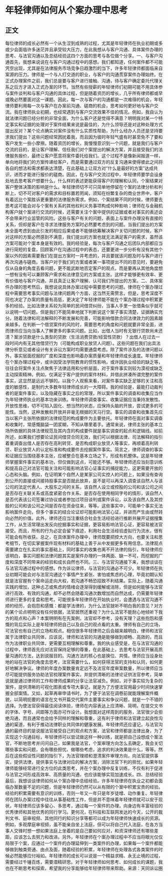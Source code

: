 # 年轻律师如何从个案办理中思考
## 正文
每位律师的成长必然有一个从生涩到成熟的过程，尤其是年轻律师在执业初期或多或少会面临许多迷茫并且承受较大压力，在此我想从与客户沟通、具体案件办理的思考、与法官沟通以及总结经验这四个方面的思考与各位做个分享。一、与客户沟通首先，我想来说说在与客户沟通过程中的感想。我们都知道，任何案件都不可能凭空出现，尤其是在法律服务市场竞争日趋激烈的当下，许多年轻律师都面临来自案源的压力。律师是一个与人打交道的职业，与客户的沟通贯穿案件办理始终。在正式办理案件之前，我们总是要与客户进行接触、沟通，待与客户确定委托代理关系之后方才进入正式办案的环节。当然有些授薪的年轻律师们初期可能不用具体参与案件谈判和与客户沟通的具体过程，但是随着资历的增长，几乎所有律师都或早或晚必然要面对这一课题。因此，每一次与客户的沟通都是一次难得的机会，年轻律师要利用每一次与客户在办案前沟通、磋商的机会，思考如何更好地与客户交流。我在律师执业初期，也经常遇到与客户交流效果不佳的情况。例如，我自认为就法律问题已经分析的非常全面，为什么客户还是觉得不满意？明明我对某一个特定事实和证据的处理对于案件结果来说是最佳的，为什么领导还是对这种处理方式提出反对？某个论点确实对案件没有什么实质性帮助，为什么经办人员还是坚持要求我们提出？这些问题经常困扰着我，而且因为彼时年轻气盛有时甚至免不了要和客户发生一些小摩擦。随着资历的增长，我慢慢意识到一个问题，就是我们与客户交流的目的，是让客户理解、信任我们对个案提出的解决方案，并且接受我们的法律服务报价，最终让客户愿意将案件委托给我们。这个过程不是像新闻报道一样，单向地将我们的方案传递给客户，而是需要通过双方的反复沟通来使得彼此之间将各自的想法和需求都表达清楚，在此基础上让双方对“什么是最好的方案”达成共识，进而才能进行报价的磋商。因此，在与客户交流过程中，年轻律师要学会设身处地去思考客户想要什么，什么样的表述更能获得客户的理解和认同，个案结果对客户整体决策的影响是什么。年轻律师切不可只简单地停留在个案的法律分析和判断上，切不可对客户的需求和目标置若罔闻，须知在纷繁复杂的商业世界中，客户有着远比个案胜诉更重要的法律服务需求。例如，个案结果不同的时候，律师要去思考这可能会对与个案有关系的其他权利义务事项构成何种影响；律师在与金融机构客户就个案进行交流的时候，还需要关注个案中提供的证据或者对事实的表述会不会带来行业监管的风险。这些与客户有关的问题，表面上与案件办理没有直接的关系，但却是客户在寻求法律服务方案时必然要考虑到的问题。当我们提出的方案未全面考虑到由此引发的相应后果或者不能够统筹解决客户关切问题的时候，客户对这样的方案必然感到不满意，我们提出的方案也就无法满足客户的需求，虽然该方案可能对个案本身是有效的。我的经验是，每次与客户沟通之后团队内部都应当进行简短的复盘，回顾客户在沟通过程中的表态，还要更进一步分析有没有其他个案以外的因素需要我们在提出方案时一并考虑的，并且要就该问题及时与客户进行再次沟通与磋商。当客户对于我们的方案或者某一事项提出不同的意见时，要避免仅从自身的角度去看问题，更不能武断地否定客户的观点，而是要再从其他角度想一想有没有可以兼顾客户需求和法律意见的方案或主张。这样才能够更有效率、更有价值地与客户沟通，并且真正让客户理解、认可我们所提出的方案。二、具体案件办理的思考然后，我想说说具体办案过程中需要思考的问题。律师在个案办理过程中需要思考事实问题与法律问题两个方面，这当然无需赘言。但是，思考深度不同也决定了办案的质量有高低，更决定了年轻律师能不能在个案办理过程中积累更多的经验。比如法律关系较为简单的民间借贷纠纷，当事人手里一张借条似乎就可以说明一切问题。但是我们不能简单地就下判断说这个案子事实清楚，证据确实充分。随着法律和司法解释的不断发展和完善，可能影响借款合同法律效力的因素越来越多。在判断一个借贷案件的风险时，需要思考的角度和问题就要非常全面，进而律师应当向当事人了解更多的事实问题。比如，出借人当时有无银行贷款尚未还清？案涉贷款是什么类型的贷款（生活消费贷款/经营性贷款）？出借人在过去一段时间内有无其他借贷行为（可能构成职业放贷人问题）。这些问题在我们出具法律分析意见或者设计有关诉讼方案时均需要通盘考虑。除了案件涉及的法律问题以外，事实层面挖掘的广度和深度也影响着办案质量和年轻律师成长速度。年轻律师在个案办理过程中，或许因受法学院教育的惯性影响，或许因执业经验的缺乏等，往往会将案件关注点聚焦于法律适用和分析层面，对于案件事实则较为漠视或缺乏主动探索精神。例如，仅满足于客户提供的案件材料，并借此拼凑所谓完整的案件事实，这显然是远远不够的。以我个人观察来看，对案件事实缺乏足够的关注和高度的敏感性，是制约大多数年轻律师成长的一大障碍。我的经验是，最能打动裁判者的是案件事实，以及隐藏在事实之后的常理，所以案件事实的调查和收集应当作为年轻律师执业的基本功来训练。年轻律师调查事实、收集证据应当秉持发散性、开放性思维，切不可陷入固化、想当然的状态，应保持头脑的开放，尝试更多的可能性。当然，这种发散和开放并非毫无根据的天马行空。事实的调查和收集首先应当以客户主张所依据的法律规范的构成要件为主要依托。年轻律师在面对事实调查和收集时，常感慨脑袋一团浆糊，不知从哪里着手。通常来说，律师主张的基本立场所依据的具体法律规范及其内含的构成要件就是事实调查的起点和逻辑线。如前所述，如果我们想要论证民间借贷合同无效，我们可以根据法律、司法解释的指引着重调查出借人是否存在高利转贷、是否构成职业放贷人等事实，再顺着高利转贷、职业放贷人的认定标准和构成要件去挖掘案件事实。简言之，律师调查的事实和证据应当围绕基本主张，应被整合在基本立场之下，形成有机整体。这是年轻律师掌握案件事实的基本功，但仅做到这点，可能还不够。年轻律师还应当刻意训练和提高自己对法官可能关注和可能影响法官心证事实的捕捉能力，这更需要开放的心态和头脑。例如，在证明某个自然人是某家公司实控人的问题上，如果没有查询到公开的直接或间接持股事实是否就此放弃，是不是可以再深入调查该自然人与该公司的法定代表人、大股东之间的关系，该自然人设立或控股的公司和该公司之间是否存在关联关系或高度紧密合作关系、是否存在使用相同字号的情形，该自然人是否代表该公司签署过协议或者参加过项目谈判或案件诉讼，以及该自然人及其控股的公司和该公司之间是否存在资金往来，等等。这些事实中，可能单个事实无法影响案件走向，但多个事实的结合论证却可能影响法官心证，并进而产生由或然转向必然的价值。此外，律师还应当注重结合社会生活经验进行推断并展开证据搜集工作，从生活常理出发反向挖掘事实和证据，更容易影响法官心证，更容易被法官接受。而且，所有的行为必定会留下痕迹，利用社会生活经验虚拟行为流水，很有可能会有所收获。总之，在具体案件办理中，律师既要把控大方向，也要关注和思考细节，在切实掌握案件现有材料的基础上善于从中发掘更多有用信息。法律观点需要建立在扎实的事实基础上，同时事实的收集也离不开法律的指引，年轻律师应该明白，事实问题和法律问题其实是案件办理的一体两面、缺一不可，而挖掘的广度和深度不同带来的经验和成长自然也不同。三、与法官沟通接下来，我想谈谈在与法官沟通过程中的感想。作为诉讼律师，与法官的沟通必不可少。年轻律师在执业初期可能会对与法官沟通这个事情产生紧张、害怕或焦虑的心理，毕竟初期认知就是法官握有个案命运走向大权，若沟通不畅恐招致不利结果。实际上，随着沟通实践的增加，这种忐忑或焦虑的情绪会逐渐得到缓解或消除，但是如何能够与法官进行高效、有效的沟通，却不必然会随着沟通次数增加而自然达成，仍需要年轻律师进行更多的复盘和思考。可能很多年轻律师在开始执业时，会遭遇与法官沟通不顺的经历，会抱怨和感慨：都是学法律的，为什么法官就听不明白我的意见？对方的某个论点明明没有任何依据，法官居然还重视？为什么法官不能耐心地倾听下我方的观点和心声？本案明明有在先案例，法官却不参考，没有天理？这些抱怨和感慨的背后实际上是年轻律师把自己以及自己的观点看的太重。律师有自己的立场，可法官也有自己的立场和观点。相信很多年轻律师之后会越来越明白，律师和法官属于法律职业共同体，应该说，律师和法官的沟通是能够做到顺畅、高效的，而且作为法律职业共同体，更需要互相理解和尊重。我的执业感受是，在与法官沟通的过程中，律师首先应对法官保持足够的尊重，在此基础上，去思考与法官开展高质量沟通的方法，达到说服目的。沟通方法的核心也是换位、共情，律师应当设身处地的站在法官的角度去思考，法官需要什么，如何获得法官的支持和认同，如何更好地解决争议。律师的年度办案数量肯定远不及法官年度审案数量，所以律师应当尽可能提供服务协助法官梳理案件事实，并提供清晰的法律论证供法官参考，简单说就是通过律师的工作和律师成果的分享让法官减负。例如，对于事实较为复杂的案件，提供清晰的可视化图表或专项大事记，就是为了方便法官用最少时间快速掌握全部案情。又如，起草再审申请书时，为了便于法官在调卷前就能理解案件概貌，以简明扼要的语言在文书开篇交代案件主要事实和争议问题，就是一个不错的选择。为使法官获得最佳阅读体验，律师在内容表达上应清晰、简明，在提交文书的字体、字号、间距等方面亦可作设计。我想面对这样周到的服务，法官很少会拒绝沟通，而且通常也会给予同样的理解和尊重，这有利于律师和法官建立起良性沟通的渠道，有利于推动法律职业共同体的健康发展。年轻律师还应谨记，与法官沟通的最终目的是说服法官接受自己的观点和方案，法官和律师都是法律出身，为了实现这个沟通目标，年轻律师可以尝试做这样一种训练，就是把自己设想成个案法官，不断地思考并问问自己，如果我是法官，个案审理方向怎么去确定，我会关切哪些事实和问题，会有哪些担忧、做哪些考虑，追求的判决效果是什么，等等。然后在这些假设性问题的指引下，为法官理顺和澄清案件审理方向，向法官提供事实，提供法律，提供事实与法律对应的解决方案，消除法官下判的担忧。如果年轻律师能够经常进行全方位的此类思考，并在个案办理中反复训练，不仅有利于促进与法官之间形成高效率、高质量的沟通，也应该能够实现加速成长。四、总结经验最后，我想谈谈律师如何从个案办理中总结经验。许多年轻律师在执业之初都会面临办案数量不足的问题，但是年轻律师仍然可以从有限的个案中积累宝贵的经验。经验的积累需要有意识的训练，否则一年又一年只是年岁徒增、动作重复。年轻律师在团队办案过程中往往从事基础性工作，但是并不意味着年轻律师就可以安于现状，年轻律师应该多留心、多思考，通过每一个案件的办理，向身边有丰富经验的优秀律师和其他优秀的同行学习。更何况，在科技和互联网发达的今天，公开的裁判文书、庭审视频、其他同行的知识分享等都可以成为年轻律师快速成长的资源。例如，多观摩庭审视频，虽不能亲自坐上法庭，但可以将自己代入法庭，在各方当事人交锋时想一想如果法庭上坐着的是自己要如何应对，和资深律师还有哪些差距，应该怎么去努力和改进。另外，年轻律师在个案办理过程中不应当将眼光仅仅局限于个案，应通过一个案件的办理延伸到一类案件的办理，如果每一个案件都能够做到触类旁通、由点及面，随着经验的积累，年轻律师在处理各式各类案件的时候必然能够应付裕如。年轻律师的成长可以说是一个精益求精、永无止境的过程，需要经过千锤百炼，需要潜精研思。对于年轻律师如何思考、如何成长的课题，我也在不断思考和探索，希望我的分享能够给年轻律师带来帮助。来源：天同诉讼圈